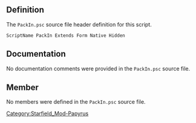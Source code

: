 {{Script_Object_Summary
| title = PackIn
| name = [[SFM:Script-PackIn|PackIn]]
| extends = [[SFM:Script-Form|Form]] → [[SFM:Script-ScriptObject|ScriptObject]]
| flags = Native, Hidden
}}


== Definition ==
The <code>PackIn.psc</code> source file header definition for this script.

<source lang="papyrus">
ScriptName PackIn Extends Form Native Hidden
</source>


== Documentation ==
No documentation comments were provided in the <code>PackIn.psc</code> source file.


== Member ==
No members were defined in the <code>PackIn.psc</code> source file.


[[Category:Starfield_Mod-Papyrus]]
